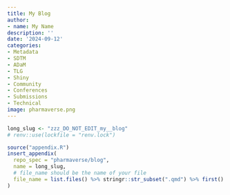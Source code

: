 ```yaml
---
title: My Blog
author:
- name: My Name
description: ''
date: '2024-09-12'
categories:
- Metadata
- SDTM
- ADaM
- TLG
- Shiny
- Community
- Conferences
- Submissions
- Technical
image: pharmaverse.png
---
```


<!--------------- typical setup ----------------->

```r
long_slug <- "zzz_DO_NOT_EDIT_my__blog"
# renv::use(lockfile = "renv.lock")
```

<!--------------- post begins here ----------------->




<!--------------- appendices go here ----------------->

```r
source("appendix.R")
insert_appendix(
  repo_spec = "pharmaverse/blog",
  name = long_slug,
  # file_name should be the name of your file
  file_name = list.files() %>% stringr::str_subset(".qmd") %>% first()
)
```
